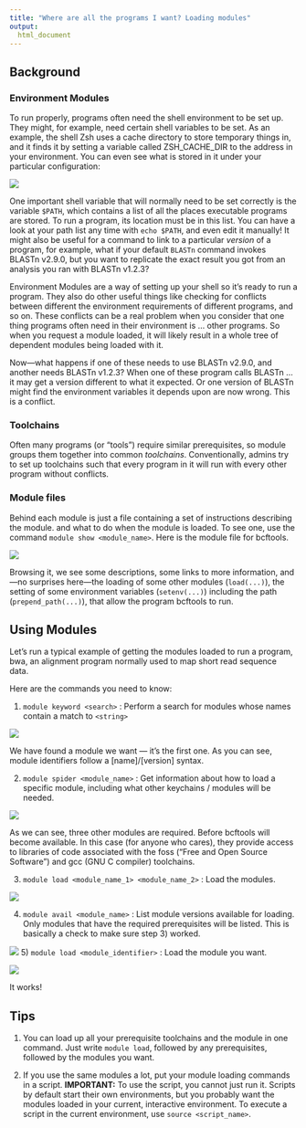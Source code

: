 ---
title: "Where are all the programs I want? Loading modules"
output:
  html_document
---

## Background

### Environment Modules

To run properly, programs often need the shell environment to be set up. They might, for example, need certain shell variables to be set. As an example, the shell Zsh uses a cache directory to store temporary things in, and it finds it by setting a variable called ZSH_CACHE_DIR to the address in your environment. You can even see what is stored in it under your particular configuration:

![](images/module_zshcachevar.png)

One important shell variable that will normally need to be set correctly is the variable `$PATH`, which contains a list of all the places executable programs are stored. To run a program, its location must be in this list. You can have a look at your path list any time with `echo $PATH`, and even edit it manually! It might also be useful for a command to link to a particular *version* of a program, for example, what if your default `BLASTn` command invokes BLASTn v2.9.0, but you want to replicate the exact result you got from an analysis you ran with BLASTn v1.2.3?

Environment Modules are a way of setting up your shell so it's ready to run a program. They also do other useful things like checking for conflicts between different the environment requirements of different programs, and so on. These conflicts can be a real problem when you consider that one thing programs often need in their environment is ... other programs. So when you request a module loaded, it will likely result in a whole tree of dependent modules being loaded with it.

Now---what happens if one of these needs to use BLASTn v2.9.0, and another needs BLASTn v1.2.3? When one of these program calls BLASTn ... it may get a version different to what it expected. Or one version of BLASTn might find the environment variables it depends upon are now wrong. This is a conflict.

### Toolchains

Often many programs (or "tools") require similar prerequisites, so module groups them together into common *toolchains*. Conventionally, admins try to set up toolchains such that every program in it will run with every other program without conflicts.

### Module files

Behind each module is just a file containing a set of instructions describing the module. and what to do when the module is loaded. To see one, use the command `module show <module_name>`. Here is the module file for bcftools.

![](images/moduleShow.png)

Browsing it, we see some descriptions, some links to more information, and---no surprises here---the loading of some other modules (`load(...)`), the setting of some environment variables (`setenv(...)`) including the path (`prepend_path(...)`), that allow the program bcftools to run.

## Using Modules

Let's run a typical example of getting the modules loaded to run a program, bwa, an alignment program normally used to map short read sequence data.

Here are the commands you need to know:

1) `module keyword <search>` :  Perform a search for modules whose names contain a match to `<string>`

![](images/moduleKw.png)

We have found a module we want --- it's the first one. As you can see,  module identifiers follow a [name]/[version] syntax.

2) `module spider <module_name>` : Get information about how to load a specific module, including what other keychains / modules will be needed.

![](images/moduleSpider.png)

As we can see, three other modules are required. Before bcftools will become available. In this case (for anyone who cares), they provide access to libraries of code associated with the foss ("Free and Open Source Software") and gcc (GNU C compiler) toolchains.

3) `module load <module_name_1> <module_name_2>` : Load the modules.

![](images/moduleLoad.png)

4) `module avail <module_name>` : List module versions available for loading. Only modules that have the required prerequisites will be listed. This is basically a check to make sure step 3) worked.

![](images/moduleAv.png)
5) `module load <module_identifier>` : Load the module you want.

![](images/moduleLoad2.png)

It works!

## Tips

1) You can load up all your prerequisite toolchains and the module in one command. Just write `module load`, followed by any prerequisites, followed by the modules you want.

2) If you use the same modules a lot, put your module loading commands in a script. **IMPORTANT:** To use the script, you cannot just run it. Scripts by default start their own environments, but you probably want the modules loaded in your current, interactive environment. To execute a script in the current environment, use `source <script_name>`.